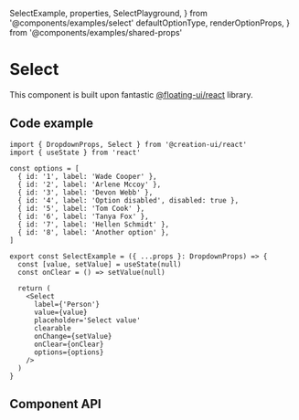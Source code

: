   SelectExample,
  properties,
  SelectPlayground,
} from '@components/examples/select'
  defaultOptionType,
  renderOptionProps,
} from '@components/examples/shared-props'

# Select

This component is built upon fantastic [@floating-ui/react](https://floating-ui.com/) library.<br/>

<SelectPlayground />

## Code example

```tsx copy
import { DropdownProps, Select } from '@creation-ui/react'
import { useState } from 'react'

const options = [
  { id: '1', label: 'Wade Cooper' },
  { id: '2', label: 'Arlene Mccoy' },
  { id: '3', label: 'Devon Webb' },
  { id: '4', label: 'Option disabled', disabled: true },
  { id: '5', label: 'Tom Cook' },
  { id: '6', label: 'Tanya Fox' },
  { id: '7', label: 'Hellen Schmidt' },
  { id: '8', label: 'Another option' },
]

export const SelectExample = ({ ...props }: DropdownProps) => {
  const [value, setValue] = useState(null)
  const onClear = () => setValue(null)

  return (
    <Select
      label={'Person'}
      value={value}
      placeholder='Select value'
      clearable
      onChange={setValue}
      onClear={onClear}
      options={options}
    />
  )
}
```

## Component API

<PropsTable
  properties={properties}
  name='Select'
  description='Select component props. Extends props of <a href="/docs/components/input-base">InputBase</a> component.'
/>

<PropsTable
  properties={defaultOptionType}
  name='SelectOptionDefault'
  description='Default type of option if custom was not provided.'
/>
